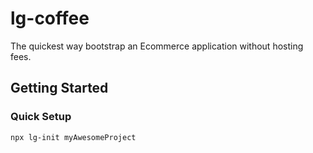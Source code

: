 # lg-coffee

The quickest way bootstrap an Ecommerce application without hosting fees.

## Getting Started

### Quick Setup

`npx lg-init myAwesomeProject`

